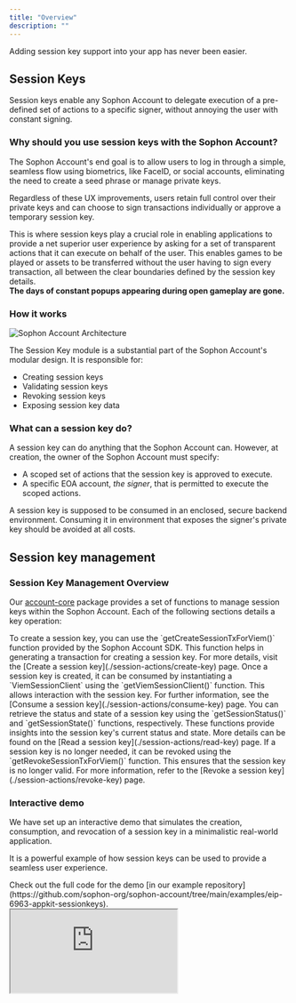 ```yaml
---
title: "Overview"
description: ""
---
```


Adding session key support into your app has never been easier.

## Session Keys

Session keys enable any Sophon Account to delegate execution of a pre-defined set of actions to a specific signer, without annoying the user with constant signing.

### Why should you use session keys with the Sophon Account?

The Sophon Account's end goal is to allow users to log in through a simple, seamless flow using biometrics, like FaceID, or social accounts, eliminating the need to create a seed phrase or manage private keys. 

Regardless of these UX improvements, users retain full control over their private keys and can choose to sign transactions individually or approve a temporary session key.

This is where session keys play a crucial role in enabling applications to provide a net superior user experience by asking for a set of transparent actions that it can execute on behalf of the user. This enables games to be played or assets to be transferred without the user having to sign every transaction, all between the clear boundaries defined by the session key details. 
<br/>
<b>The days of constant popups appearing during open gameplay are gone.</b>

### How it works

![Sophon Account Architecture](/images/sophon-account-architecture.png)

The Session Key module is a substantial part of the Sophon Account's modular design. It is responsible for:

- Creating session keys
- Validating session keys
- Revoking session keys
- Exposing session key data

### What can a session key do?

A session key can do anything that the Sophon Account can. However, at creation, the owner of the Sophon Account must specify:

- A scoped set of actions that the session key is approved to execute.
- A specific EOA account, _the signer_, that is permitted to execute the scoped actions.

<Warning>
 A session key is supposed to be consumed in an enclosed, secure backend environment.
 Consuming it in environment that exposes the signer's private key should be avoided at all costs.
</Warning>

## Session key management


### Session Key Management Overview

Our [account-core](https://www.npmjs.com/package/@sophon-labs/account-core) package provides a set of functions to manage session keys within the Sophon Account. Each of the following sections details a key operation:

<Steps>
<Step title="Creating a Session Key">
To create a session key, you can use the `getCreateSessionTxForViem()` function provided by the Sophon Account SDK. This function helps in generating a transaction for creating a session key. For more details, visit the [Create a session key](./session-actions/create-key) page.
</Step>

<Step title="Consuming a Session Key">
Once a session key is created, it can be consumed by instantiating a `ViemSessionClient` using the `getViemSessionClient()` function. This allows interaction with the session key. For further information, see the [Consume a session key](./session-actions/consume-key) page.
</Step>

<Step title="Reading a Session Key">
You can retrieve the status and state of a session key using the `getSessionStatus()` and `getSessionState()` functions, respectively. These functions provide insights into the session key's current status and state. More details can be found on the [Read a session key](./session-actions/read-key) page.
</Step>

<Step title="Revoking a Session Key">
If a session key is no longer needed, it can be revoked using the `getRevokeSessionTxForViem()` function. This ensures that the session key is no longer valid. For more information, refer to the [Revoke a session key](./session-actions/revoke-key) page.
</Step>

</Steps>

### Interactive demo


We have set up an interactive demo that simulates the creation, consumption, and revocation of a session key in a minimalistic real-world application. 

It is a powerful example of how session keys can be used to provide a seamless user experience.

<Note>
    Check out the full code for the demo [in our example repository](https://github.com/sophon-org/sophon-account/tree/main/examples/eip-6963-appkit-sessionkeys).
</Note>

<div
  style={{
    position: "relative",
    width: "100%",
    paddingBottom: "75%", // 4:3 aspect ratio, adjust as needed
    height: 0,
    overflow: "hidden",
    borderRadius: "16px",
    boxShadow: "0 2px 8px rgba(0,0,0,0.1)",
  }}
>
  <iframe
    src="https://sophon-account-eip-6963-connectkit.vercel.app/"
    style={{
      position: "absolute",
      top: 0,
      left: 0,
      width: "100%",
      height: "100%",
      border: "none",
    }}
    allowFullScreen
  />
</div>

